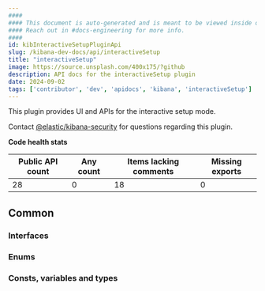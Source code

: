 ```yaml
---
####
#### This document is auto-generated and is meant to be viewed inside our experimental, new docs system.
#### Reach out in #docs-engineering for more info.
####
id: kibInteractiveSetupPluginApi
slug: /kibana-dev-docs/api/interactiveSetup
title: "interactiveSetup"
image: https://source.unsplash.com/400x175/?github
description: API docs for the interactiveSetup plugin
date: 2024-09-02
tags: ['contributor', 'dev', 'apidocs', 'kibana', 'interactiveSetup']
---
```


This plugin provides UI and APIs for the interactive setup mode.

Contact [@elastic/kibana-security](https://github.com/orgs/elastic/teams/kibana-security) for questions regarding this plugin.

**Code health stats**

| Public API count  | Any count | Items lacking comments | Missing exports |
|-------------------|-----------|------------------------|-----------------|
| 28 | 0 | 18 | 0 |

## Common

### Interfaces
<DocDefinitionList data={interactiveSetupObj.common.interfaces}/>

### Enums
<DocDefinitionList data={interactiveSetupObj.common.enums}/>

### Consts, variables and types
<DocDefinitionList data={interactiveSetupObj.common.misc}/>

